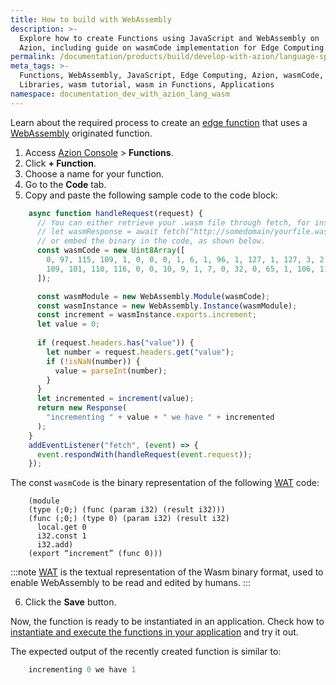 ```yaml
---
title: How to build with WebAssembly
description: >-
  Explore how to create Functions using JavaScript and WebAssembly on
  Azion, including guide on wasmCode implementation for Edge Computing.
permalink: /documentation/products/build/develop-with-azion/language-specific/wasm/
meta_tags: >-
  Functions, WebAssembly, JavaScript, Edge Computing, Azion, wasmCode, Edge
  Libraries, wasm tutorial, wasm in Functions, Applications
namespace: documentation_dev_with_azion_lang_wasm
---
```




Learn about the required process to create an [edge function](/en/documentation/products/build/develop-with-azion/language-specific/javascript/) that uses a [WebAssembly](https://webassembly.org/getting-started/developers-guide/) originated function.

1. Access [Azion Console](/en/documentation/products/guides/how-to-access-azion-console/) > **Functions**.
2. Click **+ Function**.
3. Choose a name for your function.
4. Go to the **Code** tab.
5. Copy and paste the following sample code to the code block:

```js
    async function handleRequest(request) {
      // You can either retrieve your .wasm file through fetch, for instance :
      // let wasmResponse = await fetch("http://somedomain/yourfile.wasm")
      // or embed the binary in the code, as shown below.
      const wasmCode = new Uint8Array([
        0, 97, 115, 109, 1, 0, 0, 0, 1, 6, 1, 96, 1, 127, 1, 127, 3, 2, 1, 0, 7, 13, 1, 9, 105, 110, 99, 114, 101,
        109, 101, 110, 116, 0, 0, 10, 9, 1, 7, 0, 32, 0, 65, 1, 106, 11,
      ]);

      const wasmModule = new WebAssembly.Module(wasmCode);
      const wasmInstance = new WebAssembly.Instance(wasmModule);
      const increment = wasmInstance.exports.increment;
      let value = 0;
  
      if (request.headers.has("value")) {
        let number = request.headers.get("value");
        if (!isNaN(number)) {
          value = parseInt(number);
        }
      }
      let incremented = increment(value);
      return new Response(
        "incrementing " + value + " we have " + incremented
      );
    }
    addEventListener("fetch", (event) => {
      event.respondWith(handleRequest(event.request));
    });
```

The const `wasmCode` is the binary representation of the following [WAT](https://developer.mozilla.org/en-US/docs/WebAssembly/Understanding_the_text_format) code:

```
    (module
    (type (;0;) (func (param i32) (result i32)))
    (func (;0;) (type 0) (param i32) (result i32)
      local.get 0
      i32.const 1
      i32.add)
    (export “increment” (func 0)))
```

:::note
[WAT](https://developer.mozilla.org/en-US/docs/WebAssembly/Understanding_the_text_format) is the textual representation of the Wasm binary format, used to enable WebAssembly to be read and edited by humans.
:::

6. Click the **Save** button.

Now, the function is ready to be instantiated in an application. Check how to [instantiate and execute the functions in your application](/en/documentation/products/build/edge-application/edge-functions-instances/) and try it out.

The expected output of the recently created function is similar to:

```js
    incrementing 0 we have 1
```